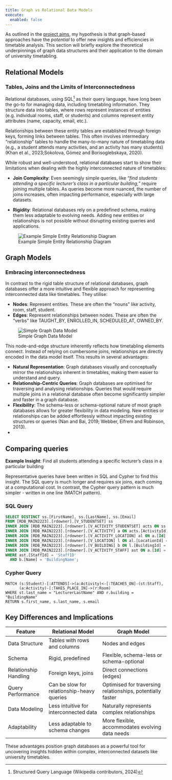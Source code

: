 ```yaml
---
title: Graph vs Relational Data Models
execute:
  enabled: false
---
```



As outlined in the [project aims](01-04-project.qmd), my hypothesis is that graph-based approaches have the *potential* to offer new insights and efficiencies in timetable analysis. This section will briefly explore the theoretical underpinnings of graph data structures and their application to the domain of university timetabling.


## Relational Models
### Tables, Joins and the Limits of Interconnectedness

Relational databases, using SQL[^3] as their query language, have long been the go-to for managing data, including timetabling information. They structure data into tables, where rows represent instances of entities (e.g. individual rooms, staff, or students) and columns represent entity attributes (name, capacity, email, etc.). 

Relationships between these entity tables are established through foreign keys, forming links between tables. This often involves intermediary "relationship" tables to handle the many-to-many nature of timetabling data (e.g., a student attends many activities, and an activity has many students) (Khan et al., 2023;Sokolova, Gómez and Borisoglebskaya, 2020).

While robust and well-understood, relational databases start to show their limitations when dealing with the highly interconnected nature of timetables:

-   **Join Complexity**: Even seemingly simple queries, like *"find students attending a specific lecturer's class in a particular building,"* require joining multiple tables. As queries become more nuanced, the number of joins increases, often impacting performance, especially with large datasets.

-   **Rigidity**: Relational databases rely on a predefined schema, making them less adaptable to evolving needs. Adding new entities or relationships is not possible without disrupting existing queries and applications.

![Example Simple Entity Relationship Diagram](./images/RDB-ER-miro.jpg)


## Graph Models
### Embracing interconnectedness

In contrast to the rigid table structure of relational databases, graph databases offer a more intuitive and flexible approach for representing interconnected data like timetables. They utilise:

-   **Nodes**: Represent entities. These are often the "nouns" like activity, room, staff, student. 
-   **Edges**: Represent relationships between nodes.  These are often the "verbs" like TAUGHT_BY, ENROLLED_IN, SCHEDULED_AT, OWNED_BY.

![Simple Graph Data Model](./images/graph-nodes-rels2.png){.medium-image}

This node-and-edge structure inherently reflects how timetabling elements connect. Instead of relying on cumbersome joins, relationships are directly encoded in the data model itself. This results in several advantages:

-   **Natural Representation**: Graph databases visually and conceptually mirror the relationships inherent in timetables, making them easier to understand and query.
-   **Relationship-Centric Queries**: Graph databases are optimised for traversing and analysing relationships. Queries that would require multiple joins in a relational database often become significantly simpler and faster in a graph database.
-   **Flexibility**: The schema-less or schema-optional nature of most graph databases allows for greater flexibility in data modeling. New entities or relationships can be added effortlessly without impacting existing structures or queries (Nan and Bai, 2019; Webber, Eifrem and Robinson, 2013).
-   

## Comparing queries

**Example Insight**: Find all students attending a specific lecturer's class in a particular building

Representative queries have been written in SQL and Cypher to find this insight.  The SQL query is much longer and requires six joins, each coming at a computational cost.  In contrast, the Cypher query pattern is much simpler - written in one line (MATCH pattern). 

### SQL Query

```sql
SELECT DISTINCT ss.[FirstName], ss.[LastName], ss.[Email]
FROM [RDB_MAIN2223].[rdowner].[V_STUDENTSET] ss
INNER JOIN [RDB_MAIN2223].[rdowner].[V_ACTIVITY_STUDENTSET] acts ON ss.[Id] = acts.[StudentSetId]
INNER JOIN [RDB_MAIN2223].[rdowner].[V_ACTIVITY] a ON acts.[ActivityId] = a.[Id]
INNER JOIN [RDB_MAIN2223].[rdowner].[V_ACTIVITY_LOCATION] al ON a.[Id] = al.[ActivityId]
INNER JOIN [RDB_MAIN2223].[rdowner].[V_LOCATION] l ON al.[LocationId] = l.[Id]
INNER JOIN [RDB_MAIN2223].[rdowner].[V_BUILDING] b ON l.[BuildingId] = b.[Id] 
INNER JOIN [RDB_MAIN2223].[rdowner].[V_ACTIVITY_STAFF] ast ON a.[Id] = ast.[ActivityId]
WHERE ast.[StaffId] = 'StaffID'  
  AND b.[Name] = 'BuildingName'; 
```

### Cypher Query 

```cypher

MATCH (s:Student)-[:ATTENDS]->(a:Activity)<-[:TEACHES_ON]-(st:Staff), 
      (a:Activity)-[:TAKES_PLACE_IN]->(r:Room)
WHERE st.last_name = "LecturerLastName" AND r.building = "BuildingName"
RETURN s.first_name, s.last_name, s.email 
```

## Key Differences and Implications

:::{.table}

| Feature               | Relational Model                           | Graph Model                                                |
|------------------|------------------------|------------------------------|
| Data Structure        | Tables with rows and columns               | Nodes and edges                                            |
| Schema                | Rigid, predefined                          | Flexible, schema-less or schema-optional                   |
| Relationship Handling | Foreign keys, joins                        | Direct connections (edges)                                 |
| Query Performance     | Can be slow for relationship-heavy queries | Optimised for traversing relationships, potentially faster |
| Data Modeling         | Less intuitive for interconnected data     | Naturally represents complex relationships                 |
| Adaptability          | Less adaptable to schema changes           | More flexible, accommodates evolving data needs            |

:::

These advantages position graph databases as a powerful tool for uncovering insights hidden within complex, interconnected datasets like university timetables.

[^3]: Structured Query Language (Wikipedia contributors, 2024)